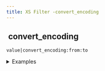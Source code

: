 ```yaml
---
title: XS Filter -convert_encoding
---
```


## <img src="../assets/docuBadge (11).png" alt="" data-size="line"> convert\_encoding <a href="#xsconvert_encoding" id="xsconvert_encoding"></a>

`value|convert_encoding:from:to`

<details>

<summary>Examples</summary>

```javascript
"text"|convert_encoding:"UTF-8":"ASCII"    // Converts encoding from UTF-8 to ASCII
"text"|convert_encoding:"ASCII":"UTF-8"    // Converts encoding from ASCII to UTF-8
```

</details>
